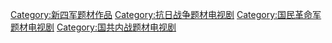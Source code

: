 [[Category:新四军题材作品|Category:新四军题材作品]]
[[Category:抗日战争题材电视剧|Category:抗日战争题材电视剧]]
[[Category:国民革命军题材电视剧|Category:国民革命军题材电视剧]]
[[Category:国共内战题材电视剧|Category:国共内战题材电视剧]]
